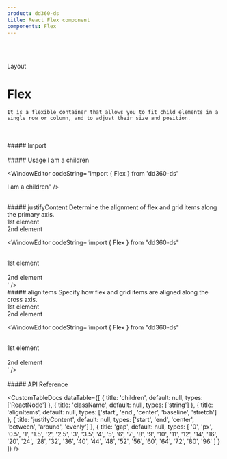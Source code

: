 ```yaml
---
product: dd360-ds
title: React Flex component
components: Flex
---
```


<br />
<br />

<Label>Layout</Label>

# <span name="floating-nav">Flex</span>

    It is a flexible container that allows you to fit child elements in a single row or column, and to adjust their size and position.

<br />
<br />
##### <span name="floating-nav">Import</span>

<WindowEditor codeString="import { Flex } from 'dd360-ds'" />
<WindowEditor codeString="import Flex from 'dd360-ds/Flex'" />

<br />
<br />
##### <span name="floating-nav">Usage</span>

<ContainerComponentDoc>
    <Flex>I am a children</Flex>
</ContainerComponentDoc>

<WindowEditor codeString="import { Flex } from 'dd360-ds'

<Flex>I am a children</Flex>" />

<br />
##### <span name="floating-nav">justifyContent</span>
Determine the alignment of flex and grid items along the primary axis.

<ContainerComponentDoc>
    <Flex justifyContent="between" className="text-white">
        <div className="bg-red-500 rounded-md p-2">1st element</div>
        <div className="bg-blue-500 rounded-md p-2">2nd element</div>
    </Flex>
</ContainerComponentDoc>

<WindowEditor codeString='import { Flex } from "dd360-ds"

<Flex justifyContent="between">
    &nbsp;&nbsp;&nbsp;&nbsp;<div className="bg-red-500 rounded-md p-2">1st element</div>
    &nbsp;&nbsp;&nbsp;&nbsp;<div className="bg-blue-500 rounded-md p-2">2nd element</div>
</Flex>
' />

<br />
##### <span name="floating-nav">alignItems</span>
Specify how flex and grid items are aligned along the cross axis.

<ContainerComponentDoc>
    <Flex justifyContent="center" alignItems="center" gap="2" className="text-white">
        <div className="bg-purple-500 rounded-md p-2">1st element</div>
        <div className="bg-green-500 rounded-md p-2">2nd element</div>
    </Flex>
</ContainerComponentDoc>

<WindowEditor codeString='import { Flex } from "dd360-ds"

<Flex justifyContent="center" alignItems="center" gap="2">
    &nbsp;&nbsp;&nbsp;&nbsp;<div className="bg-purple-500 rounded-md p-2">1st element</div>
    &nbsp;&nbsp;&nbsp;&nbsp;<div className="bg-green-500 rounded-md p-2">2nd element</div>
</Flex>
' />

<br />
<br />
##### <span name="floating-nav">API Reference</span>

<CustomTableDocs
    dataTable={[
        { title: 'children', default: null, types: ['ReactNode'] },
        { title: 'className', default: null, types: ['string'] },
        { title: 'alignItems', default: null, types: ['start', 'end', 'center', 'baseline', 'stretch'] },
        { title: 'justifyContent', default: null, types: ['start', 'end', 'center', 'between', 'around', 'evenly'] },
        {
            title: 'gap',
            default: null,
            types: [
                '0',
                'px',
                '0.5',
                '1',
                '1.5',
                '2',
                '2.5',
                '3',
                '3.5',
                '4',
                '5',
                '6',
                '7',
                '8',
                '9',
                '10',
                '11',
                '12',
                '14',
                '16',
                '20',
                '24',
                '28',
                '32',
                '36',
                '40',
                '44',
                '48',
                '52',
                '56',
                '60',
                '64',
                '72',
                '80',
                '96'
            ]
        }
    ]}
/>

